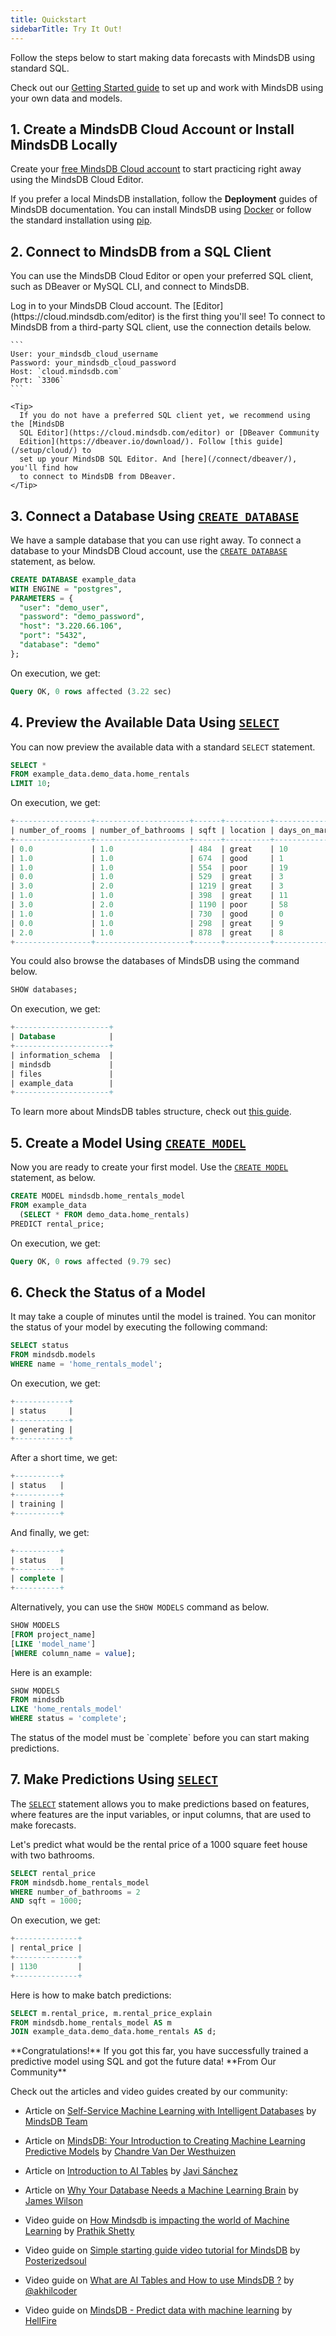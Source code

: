 ```yaml
---
title: Quickstart
sidebarTitle: Try It Out!
---
```


Follow the steps below to start making data forecasts with MindsDB using standard SQL.

Check out our [Getting Started guide](/getting-started/) to set up and work with
MindsDB using your own data and models.

## 1. Create a MindsDB Cloud Account or Install MindsDB Locally

Create your [free MindsDB Cloud account](https://cloud.mindsdb.com/register) to
start practicing right away using the MindsDB Cloud Editor.

If you prefer a local MindsDB installation, follow the **Deployment** guides of
MindsDB documentation. You can install MindsDB using
[Docker](setup/self-hosted/docker/) or follow the standard installation using
[pip](setup/self-hosted/pip/source/).

## 2. Connect to MindsDB from a SQL Client

You can use the MindsDB Cloud Editor or open your preferred SQL client, such
as DBeaver or MySQL CLI, and connect to MindsDB.

<Tabs>

  <Tab title="Using the MindsDB Cloud Editor">
    Log in to your MindsDB Cloud account. The
    [Editor](https://cloud.mindsdb.com/editor) is the first thing you'll see!
  </Tab>

  <Tab title="Using a Third-Party SQL Client">
    To connect to MindsDB from a third-party SQL client, use the connection details
    below.

    ```
    User: your_mindsdb_cloud_username
    Password: your_mindsdb_cloud_password
    Host: `cloud.mindsdb.com`
    Port: `3306`
    ```

    <Tip>
      If you do not have a preferred SQL client yet, we recommend using the [MindsDB
      SQL Editor](https://cloud.mindsdb.com/editor) or [DBeaver Community
      Edition](https://dbeaver.io/download/). Follow [this guide](/setup/cloud/) to
      set up your MindsDB SQL Editor. And [here](/connect/dbeaver/), you'll find how
      to connect to MindsDB from DBeaver.
    </Tip>
  </Tab>

</Tabs>

## 3. Connect a Database Using [`CREATE DATABASE`](/sql/create/databases/)

We have a sample database that you can use right away. To connect a database to your MindsDB Cloud account, use the [`CREATE DATABASE`](/sql/create/databases/) statement, as below.

```sql
CREATE DATABASE example_data
WITH ENGINE = "postgres",
PARAMETERS = {
  "user": "demo_user",
  "password": "demo_password",
  "host": "3.220.66.106",
  "port": "5432",
  "database": "demo"
};
```

On execution, we get:

```sql
Query OK, 0 rows affected (3.22 sec)
```

## 4. Preview the Available Data Using [`SELECT`](/sql/api/select/)

You can now preview the available data with a standard `SELECT` statement.

```sql
SELECT *
FROM example_data.demo_data.home_rentals
LIMIT 10;
```

On execution, we get:

```sql
+-----------------+---------------------+------+----------+----------------+---------------+--------------+--------------+
| number_of_rooms | number_of_bathrooms | sqft | location | days_on_market | initial_price | neighborhood | rental_price |
+-----------------+---------------------+------+----------+----------------+---------------+--------------+--------------+
| 0.0             | 1.0                 | 484  | great    | 10             | 2271          | south_side   | 2271         |
| 1.0             | 1.0                 | 674  | good     | 1              | 2167          | downtown     | 2167         |
| 1.0             | 1.0                 | 554  | poor     | 19             | 1883          | westbrae     | 1883         |
| 0.0             | 1.0                 | 529  | great    | 3              | 2431          | south_side   | 2431         |
| 3.0             | 2.0                 | 1219 | great    | 3              | 5510          | south_side   | 5510         |
| 1.0             | 1.0                 | 398  | great    | 11             | 2272          | south_side   | 2272         |
| 3.0             | 2.0                 | 1190 | poor     | 58             | 4463          | westbrae     | 4124         |
| 1.0             | 1.0                 | 730  | good     | 0              | 2224          | downtown     | 2224         |
| 0.0             | 1.0                 | 298  | great    | 9              | 2104          | south_side   | 2104         |
| 2.0             | 1.0                 | 878  | great    | 8              | 3861          | south_side   | 3861         |
+-----------------+---------------------+------+----------+----------------+---------------+--------------+--------------+
```

You could also browse the databases of MindsDB using the command below.

```sql
SHOW databases;
```

On execution, we get:

```sql
+---------------------+
| Database            |
+---------------------+
| information_schema  |
| mindsdb             |
| files               |
| example_data        |
+---------------------+
```

To learn more about MindsDB tables structure, check out
[this guide](/sql/table-structure/).

## 5. Create a Model Using [`CREATE MODEL`](/sql/create/predictor/)

Now you are ready to create your first model. Use the
[`CREATE MODEL`](/sql/create/predictor/) statement, as below.

```sql
CREATE MODEL mindsdb.home_rentals_model
FROM example_data
  (SELECT * FROM demo_data.home_rentals)
PREDICT rental_price;
```

On execution, we get:

```sql
Query OK, 0 rows affected (9.79 sec)
```

## 6. Check the Status of a Model

It may take a couple of minutes until the model is trained. You can monitor
the status of your model by executing the following command:

```sql
SELECT status
FROM mindsdb.models
WHERE name = 'home_rentals_model';
```

On execution, we get:

```sql
+------------+
| status     |
+------------+
| generating |
+------------+
```

After a short time, we get:

```sql
+----------+
| status   |
+----------+
| training |
+----------+
```

And finally, we get:

```sql
+----------+
| status   |
+----------+
| complete |
+----------+
```

Alternatively, you can use the `SHOW MODELS` command as below.

```sql
SHOW MODELS
[FROM project_name]
[LIKE 'model_name']
[WHERE column_name = value];
```

Here is an example:

```sql
SHOW MODELS
FROM mindsdb
LIKE 'home_rentals_model'
WHERE status = 'complete';
```

<Warning>
  The status of the model must be `complete` before you can start making predictions.
</Warning>

## 7. Make Predictions Using [`SELECT`](/sql/api/select/)

The [`SELECT`](/sql/api/select/) statement allows you to make predictions based
on features, where features are the input variables, or input columns, that are
used to make forecasts.

Let's predict what would be the rental price of a 1000 square feet house with
two bathrooms.

```sql
SELECT rental_price
FROM mindsdb.home_rentals_model
WHERE number_of_bathrooms = 2
AND sqft = 1000;
```

On execution, we get:

```sql
+--------------+
| rental_price |
+--------------+
| 1130         |
+--------------+
```

Here is how to make batch predictions:

```sql
SELECT m.rental_price, m.rental_price_explain
FROM mindsdb.home_rentals_model AS m
JOIN example_data.demo_data.home_rentals AS d;
```

<Check>
**Congratulations!** If you got this far, you have successfully trained a predictive model using SQL
and got the future data!
</Check>
<Tip>
**From Our Community**

Check out the articles and video guides created by our community:

- Article on [Self-Service Machine Learning with Intelligent Databases](https://medium.com/mindsdb/self-service-machine-learning-with-intelligent-databases-ea628aa85f1e)
  by [MindsDB Team](https://medium.com/@mindsdbteam)

- Article on [MindsDB: Your Introduction to Creating Machine Learning Predictive Models](https://dev.to/chandrevdw31/mindsdb-your-introduction-to-creating-machine-learning-predictive-models-12d3)
  by [Chandre Van Der Westhuizen](https://github.com/chandrevdw31)

- Article on [Introduction to AI Tables](https://medium.com/towards-data-science/introduction-to-ai-tables-a719251e1a58)
  by [Javi Sánchez](https://medium.com/@javi_sanchez)

- Article on [Why Your Database Needs a Machine Learning Brain](https://medium.com/mindsdb/why-your-database-needs-a-machine-learning-brain-fc580fac47e4)
  by [James Wilson](https://medium.com/@jameswilsonai)

- Video guide on [How Mindsdb is impacting the world of Machine Learning](https://youtu.be/YngjfwJLplA)
  by [Prathik Shetty](https://github.com/prathikshetty2002)

- Video guide on [Simple starting guide video tutorial for MindsDB](https://www.youtube.com/watch?v=z7tRc8JpuRI)
  by [Posterizedsoul](https://github.com/Posterizedsoul)

- Video guide on [What are AI Tables and How to use MindsDB ?](https://youtu.be/Wqy_OcKdg-Y) by
  [@akhilcoder](https://twitter.com/akhilcoder)

- Video guide on [MindsDB - Predict data with machine learning](https://youtu.be/y2DNgJOplxM)
  by [HellFire](https://github.com/Artemis6969)
</Tip>
